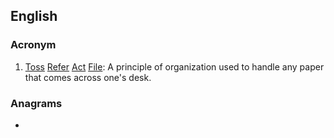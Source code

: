 {{also|traf}}
==English==

===Acronym===
{{rfc-header|Acronym}}
{{head|en|acronym}}

# [[toss|Toss]] [[refer|Refer]] [[act|Act]] [[file|File]]: A principle of organization used to handle any paper that comes across one's desk.

===Anagrams===
* {{anagrams|en|RTFA|fart|frat|raft}}